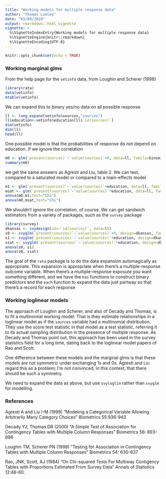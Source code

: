 ```yaml
---
title: "Working models for multiple response data"
author: "Thomas Lumley"
date: "03/09/2019"
output: rmarkdown::html_vignette
vignette: >
  %\VignetteIndexEntry{Working models for multiple response data}
  %\VignetteEngine{knitr::rmarkdown}
  %\VignetteEncoding{UTF-8}
---
```


```r
knitr::opts_chunk$set(echo = TRUE)
```

### Working marginal glms

From the help page for the `vetinfo` data, from Loughin and Scherer (1998) 

```r
library(rata)
data(vetinfo)
mtable(vetinfo)
```

We can expand this to binary yes/no data on all possible response

```r
ll <- long_expand(vetinfo$sources,"sources")
ll$education<-vetinfo$education[ll$`id(sources)`]
dim(vetinfo)
dim(ll)
head(ll)
```

One possible model is that the probabilities of response do not depend on education.  If we ignore the correlation

```r
m0 <- glm(`present(sources)`~`value(sources)`+0, data=ll, family=binomial)
summary(m0)
```

we get the same answers as Agresti and Liu, table 2.  We can test, compared to a saturated model or compared to a main-effects model

```r
m1 <- glm(`present(sources)`~`value(sources)`+education, data=ll, family=binomial)
msat <- glm(`present(sources)`~`value(sources)`*education, data=ll, family=binomial)
anova(m0,m1,test="Chi")
anova(m0,msat,test="Chi")
```

We shouldn't ignore the correlation, of course.  We can get sandwich estimators from a variety of packages, such as the `survey` package

```r
library(survey)
dkansas <- svydesign(id=~`id(sources)`, data=ll)
s0 <- svyglm(`present(sources)`~`value(sources)`+0, design=dkansas, family=binomial)
s1 <- svyglm(`present(sources)`~`value(sources)`+education, design=dkansas, family=binomial)
ssat <- svyglm(`present(sources)`~`value(sources)`*education, design=dkansas, family=binomial)
anova(s0, s1)
anova(s0, ssat)
```

The goal of the `rata` package is to do the data expansion automagically as appropriate.  This expansion is appropriate when there's a multiple-response outcome variable. When there's a multiple-response exposure you want something different, and we have the `has` functions to construct binary predictors and the `each` function to expand the data just partway so that there's a record for each response

### Working loglinear models

The approach of Loughin and Scherer, and also of Decady and Thomas, is to fit a multinomial working model. That is they estimate relationships in a  loglinear model as if the `sources` variable had a multinomial distribution. They use the score test statistic in that model as a test statistic, referring it to its actual sampling distribution in the presence of multiple response.  As Decady and Thomas point out, this approach has been used in the survey statistics field for a long time, dating back to the loglinear model papers of Rao and Scott.

One difference between these models and the marginal glms is that these models are not symmetric under exchanging 1s and 0s.  Agresti and Liu regard this as a problem; I'm not convinced, in this context, that there should be such a symmetry.

We need to expand the data as above, but use `svyloglin` rather than `svyglm` for modelling.



### References

Agresti A and Liu I-M (1999) "Modeling a Categorical Variable Allowing Arbitrarily Many Category Choices" Biometrics 55:936-943

Decady YJ, Thomas DR (2000) "A Simple Test of Association for Contingency Tables with Multiple Column Responses" Biometrics 56: 893-896

Loughin TM, Scherer PN (1998) "Testing for Association in Contingency Tables with Multiple Column Responses" Biometrics 54: 630-637

Rao, JNK, Scott, AJ (1984) "On Chi-squared Tests For Multiway Contigency Tables with Proportions Estimated From Survey Data" Annals of Statistics 12:46-60.

